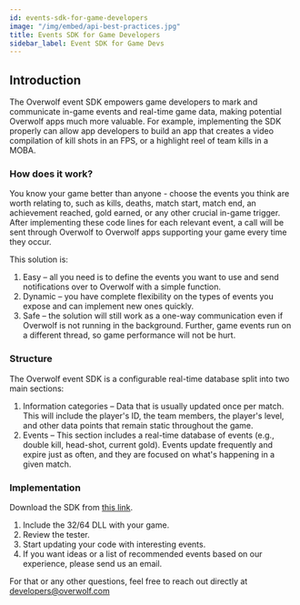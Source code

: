 ```yaml
---
id: events-sdk-for-game-developers
image: "/img/embed/api-best-practices.jpg"
title: Events SDK for Game Developers
sidebar_label: Event SDK for Game Devs
---
```


## Introduction

The Overwolf event SDK empowers game developers to mark and communicate in-game events and real-time game data, making potential Overwolf apps much more valuable. For example, implementing the SDK properly can allow app developers to build an app that creates a video compilation of kill shots in an FPS, or a highlight reel of team kills in a MOBA.

### How does it work?

You know your game better than anyone - choose the events you think are worth relating to, such as kills, deaths, match start, match end, an achievement reached, gold earned, or any other crucial in-game trigger. After implementing these code lines for each relevant event, a call will be sent through Overwolf to Overwolf apps supporting your game every time they occur.

This solution is:

1. Easy – all you need is to define the events you want to use and send notifications over to Overwolf with a simple function.
2. Dynamic – you have complete flexibility on the types of events you expose and can implement new ones quickly.
3. Safe – the solution will still work as a one-way communication even if Overwolf is not running in the background. Further, game events run on a different thread, so game performance will not be hurt.

### Structure

The Overwolf event SDK is a configurable real-time database split into two main sections:

1. Information categories – Data that is usually updated once per match. This will include the player's ID, the team members, the player's level, and other data points that remain static throughout the game.
2. Events – This section includes a real-time database of events (e.g., double kill, head-shot, current gold). Events update frequently and expire just as often, and they are focused on what's happening in a given match.

### Implementation

Download the SDK from [this link](https://github.com/overwolf/game-events-sdk).

1. Include the 32/64 DLL with your game.
2. Review the tester.
3. Start updating your code with interesting events.
4. If you want ideas or a list of recommended events based on our experience, please send us an email.

For that or any other questions, feel free to reach out directly at developers@overwolf.com 
